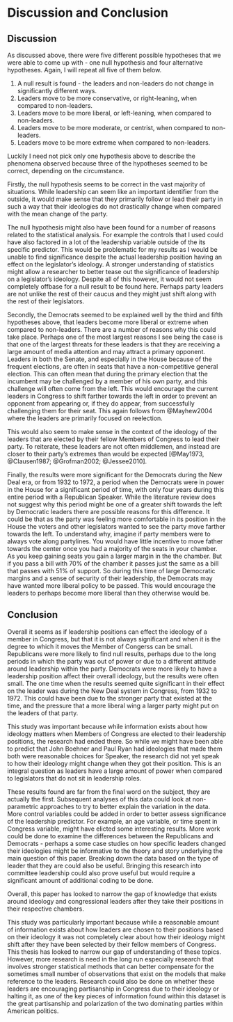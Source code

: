 # Discussion and Conclusion

## Discussion


As discussed above, there were five different possible hypotheses that we were able to come up with - one null hypothesis and four alternative hypotheses. Again, I will repeat all five of them below.

  1. A null result is found - the leaders and non-leaders do not change in significantly different ways.
  2. Leaders move to be more conservative, or right-leaning, when compared to non-leaders.
  3. Leaders move to be more liberal, or left-leaning, when compared to non-leaders.
  4. Leaders move to be more moderate, or centrist, when compared to non-leaders.
  5. Leaders move to be more extreme when compared to non-leaders.
  
Luckily I need not pick only one hypothesis above to describe the phenomena observed because three of the hypotheses seemed to be correct, depending on the circumstance.

Firstly, the null hypothesis seems to be correct in the vast majority of situations. While leadership can seem like an important identifier from the outside, it would make sense that they primarily follow or lead their party\footnote{It is impossible to know which direction the causality would go in from this analysis.} in such a way that their ideologies do not drastically change when compared with the mean change of the party. 

The null hypothesis might also have been found for a number of reasons related to the statistical analysis. For example the controls that I used could have also factored in a lot of the leadership variable outside of the its specific predictor. This would be problematic for my results as I would be unable to find significance despite the actual leadership position having an effect on the legislator's ideology. A stronger understanding of statistics might allow a researcher to better tease out the significance of leadership on a legislator's ideology. Despite all of this however, it would not seem completely offbase for a null result to be found here. Perhaps party leaders are not unlike the rest of their caucus and they might just shift along with the rest of their legislators.


Secondly, the Democrats seemed to be explained well by the third and fifth hypotheses above, that leaders become more liberal or extreme when compared to non-leaders. There are a number of reasons why this could take place. Perhaps one of the most largest reasons I see being the case is that one of the largest threats for these leaders is that they are receiving a large amount of media attention and may attract a primary opponent. Leaders in both the Senate, and especially in the House because of the frequent elections, are often in seats that have a non-competitive general election. This can often mean that during the primary election that the incumbent may be challenged by a member of his own party, and this challenge will often come from the left. This would encourage the current leaders in Congress to shift farther towards the left in order to prevent an opponent from appearing or, if they do appear, from successfully challenging them for their seat. This again follows from @Mayhew2004 where the leaders are primarily focused on reelection.

This would also seem to make sense in the context of the ideology of the leaders that are elected by their fellow Members of Congress to lead their party. To reiterate, these leaders are not often middlemen, and instead are closer to their party's extremes than would be expected [@May1973, @Clausen1987; @Grofman2002; @Jessee2010].

Finally, the results were more significant for the Democrats during the New Deal era, or from 1932 to 1972, a period when the Democrats were in power in the House for a significant period of time, with only four years during this entire period with a Republican Speaker.\footnote{This occurred in the 80th and 83rd Congress, from 1947-1949 and 1953-1955, respectively. Joe Martin, a Representative from Massachusetts, was Speaker during this time.} While the literature review does not suggest why this period might be one of a greater shift towards the left by Democratic leaders there are possible reasons for this difference. It could be that as the party was feeling more comfortable in its position in the House the voters and other legislators wanted to see the party move farther towards the left. To understand why, imagine if party members were to always vote along partylines. You would have little incentive to move father towards the center once you had a majority of the seats in your chamber. As you keep gaining seats you gain a larger margin in the the chamber. But if you pass a bill with 70% of the chamber it passes just the same as a bill that passes with 51% of support. So during this time of large Democratic margins and a sense of security of their leadership, the Democrats may have wanted more liberal policy to be passed. This would encourage the leaders to perhaps become more liberal than they otherwise would be.





## Conclusion

Overall it seems as if leadership positions can effect the ideology of a member in Congress, but that it is not always significant and when it is the degree to which it moves the Member of Congerss can be small. Republicans were more likely to find null results, perhaps due to the long periods in which the party was out of power or due to a different attitude around leadership within the party. Democrats were more likely to have a leadership position affect their overall ideology, but the results were often small. The one time when the results seemed quite significant in their effect on the leader was during the New Deal system in Congress, from 1932 to 1972. This could have been due to the stronger party that existed at the time, and the pressure that a more liberal wing a larger party might put on the leaders of that party. 

This study was important because while information exists about how ideology matters when Members of Congress are elected to their leadership positions, the research had ended there. So while we might have been able to predict that John Boehner and Paul Ryan had ideologies that made them both were reasonable choices for Speaker, the research did not yet speak to how their ideology might change when they got their position. This is an integral question as leaders have a large amount of power when compared to legislators that do not sit in leadership roles. 

These results found are far from the final word on the subject, they are actually the first. Subsequent analyses of this data could look at non-parametric approaches to try to better explain the variation in the data. More control variables could be added in order to better assess significance of the leadership predictor. For example, an age variable, or time spent in Congress variable, might have elicted some interesting results. More work could be done to examine the differences between the Republicans and Democrats - perhaps a some case studies on how specific leaders changed their ideologies might be informative to the theory and story underlying the main question of this paper. Breaking down the data based on the type of leader that they are could also be useful. Bringing this research into committee leadership could also prove useful but would require a significant amount of additional coding to be done.

Overall, this paper has looked to narrow the gap of knowledge that exists around ideology and congressional leaders after they take their positions in their respective chambers.


This study was particularly important because while a reasonable amount of information exists about how leaders are chosen to their positions based on their ideology it was not completely clear about how their ideology might shift after they have been selected by their fellow members of Congress. This thesis has looked to narrow our gap of understanding of these topics. However, more research is need in the long run especially research that involves stronger statistical methods that can better compensate for the sometimes small number of observations that exist on the models that make reference to the leaders. Research could also be done on whether these leaders are encouraging partisanship in Congress due to their ideology or halting it, as one of the key pieces of information found within this dataset is the great partisanship and polarization of the two dominating parties within American politics. 

